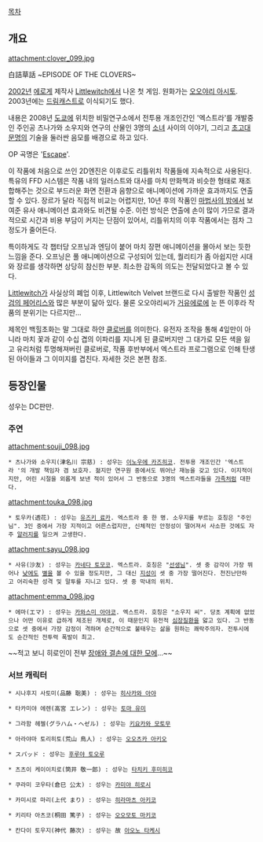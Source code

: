 [[목차]]

== 개요 ==
attachment:clover_099.jpg

白詰草話 ~EPISODE OF THE CLOVERS~

[[2002년]] [[에로게]] 제작사 [[Littlewitch]]에서 나온 첫 게임. 원화가는 [[오오야리 아시토]]. 2003년에는 [[드림캐스트]]로 이식되기도 했다.

내용은 2008년 [[도쿄]]에 위치한 비밀연구소에서 전투용 개조인간인 '엑스트라'를 개발중인 주인공 츠나가와 소우지와 연구의 산물인 3명의 [[소녀]] 사이의 이야기, 그리고 [[초고대문명]]의 기술을 둘러싼 음모를 배경으로 하고 있다. 

OP 곡명은 '[http://youtu.be/AdJoNaAHmtQ Escape]'.

이 작품에 처음으로 쓰인 2D엔진은 이후로도 리틀위치 작품들에 지속적으로 사용된다. 특유의 FFD 시스템은 작품 내의 일러스트와 대사를 마치 만화책과 비슷한 형태로 재조합해주는 것으로 부드러운 화면 전환과 음향으로 애니메이션에 가까운 효과까지도 연출할 수 있다. 장르가 달라 직접적 비교는 어렵지만, 10년 후의 작품인 [[마법사의 밤]]에서 보여준 유사 애니메이션 효과와도 비견될 수준. 이런 방식은 연출에 손이 많이 가므로 결과적으로 시간과 비용 부담이 커지는 단점이 있어서, 리틀위치의 이후 작품에서는 점차 그 정도가 줄어든다.

특이하게도 각 챕터당 오프닝과 엔딩이 붙어 마치 장편 애니메이션을 몰아서 보는 듯한 느낌을 준다. 오프닝은 풀 애니메이션으로 구성되어 있는데, 퀄리티가 좀 아쉽지만 시대와 장르를 생각하면 상당히 참신한 부분. 최소한 감독의 의도는 전달되었다고 볼 수 있다.

[[Littlewitch]]가 사실상의 폐업 이후, Littlewitch Velvet 브랜드로 다시 출발한 작품인 [[성검의 페어리스]]와 많은 부분이 닮아 있다. 물론 오오야리씨가 [[거유]][[에로]]에 눈 뜬 이후라 작품의 분위기는 다르지만...

제목인 백힐초화는 말 그대로 하얀 [[클로버]]를 의미한다. 유전자 조작을 통해 4잎만이 아니라 마치 꽃과 같이 수십 겹의 이파리를 지니게 된 클로버지만 그 대가로 모든 색을 잃고 유리처럼 투명해져버린 클로버로, 작품 후반부에서 엑스트라 프로그램으로 인해 탄생된 아이들과 그 이미지를 겹친다. 자세한 것은 본편 참조.


== 등장인물 ==
성우는 DC판만.

=== 주연 ===
attachment:souji_098.jpg

 * 츠나가와 소우지(津名川 宗慈) : 성우는 [[이노우에 카즈히코]]. 전투용 개조인간 '엑스트라 '의 개발 책임자 겸 보호자. 젊지만 연구원 중에서도 뛰어난 재능을 갖고 있다. 이지적이지만, 어린 시절을 외롭게 보낸 적이 있어서 그 반동으로 3명의 엑스트라들을 [[가족]]처럼 대한다. 

attachment:touka_098.jpg

 * 토우카(透花) : 성우는 [[유즈키 료카]]. 엑스트라 중 한 명. 소우지를 부르는 호칭은 "주인님". 3인 중에서 가장 지적이고 어른스럽지만, 신체적인 안정성이 떨어져서 사소한 것에도 자주 [[알러지]]를 일으켜 고생한다.

attachment:sayu_098.jpg

 * 사유(沙友) : 성우는 [[카네다 토모코]]. 엑스트라. 호칭은 "[[선생님]]". 셋 중 감각이 가장 뛰어나 [[낮]]에도 [[별]]을 볼 수 있을 정도지만, 그 대신 [[지성]]이 셋 중 가장 떨어진다. 천진난만하고 어리숙한 성격 및 말투를 지니고 있다. 셋 중 막내의 위치. 

attachment:emma_098.jpg

 * 에마(エマ) : 성우는 [[카와스미 아야코]]. 엑스트라. 호칭은 "소우지 씨". 당초 계획에 없었으나 어떤 이유로 급하게 제조된 개체로, 이 때문인지 유전적 [[심장]]질환을 앓고 있다. 그 반동으로 셋 중에서 가장 감정이 격하며 순간적으로 불태우는 삶을 원하는 쾌락주의자. 전투시에도 순간적인 전투력 폭발이 최고.

~~적고 보니 히로인이 전부 [[장애와 결손에 대한 모에]]...~~

=== 서브 캐릭터 ===
 * 시나후지 사토미(品藤 聡美) : 성우는 [[히사카와 아야]]

 * 타카미야 에렌(高宮 エレン) : 성우는 [[토마 유미]]

 * 그라함 헤젤(グラハム・ヘゼル) : 성우는 [[키요카와 모토무]]

 * 아라야마 토리히토(荒山 鳥人) : 성우는 [[오오츠카 아키오]]

 * スパッド : 성우는 [[후루야 토오루]]

 * 츠츠이 케이이치로(筒井 敬一郎) : 성우는 [[타치키 후미히코]]

 * 쿠라미 코우타(倉巳 公太) : 성우는 [[카미야 히로시]]

 * 카미시로 마리(上代 まり) : 성우는 [[히라마츠 아키코]]

 * 키리타 아츠코(桐田 篤子) : 성우는 [[오오모토 마키코]]

 * 칸다이 토우지(神代 藤次) : 성우는 故 [[아오노 타케시]]
